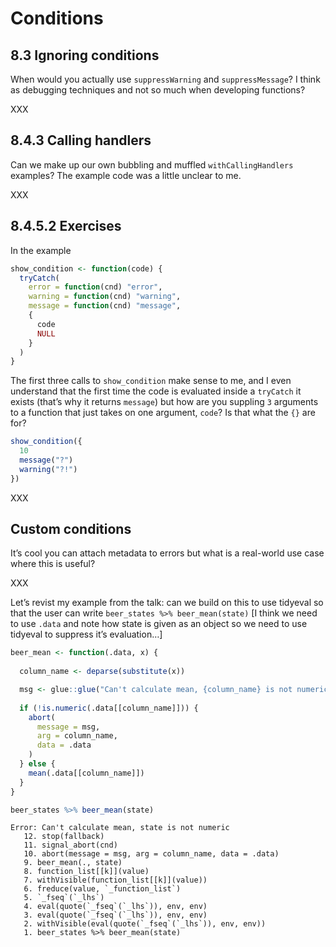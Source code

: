 # Conditions


## 8.3 Ignoring conditions {-}

:::question
When would you actually use `suppressWarning` and `suppressMessage`? I think as debugging techniques and not so much when developing functions?
:::

:::TODO
XXX
:::

## 8.4.3 Calling handlers {-}

:::question
Can we make up our own bubbling and muffled `withCallingHandlers` examples? The example code was a little unclear to me.
:::

:::TODO
XXX
:::

## 8.4.5.2 Exercises {-}

:::question
In the example 

```r
show_condition <- function(code) {
  tryCatch(
    error = function(cnd) "error",
    warning = function(cnd) "warning",
    message = function(cnd) "message",
    {
      code
      NULL
    }
  )
}
```

The first three calls to `show_condition` make sense to me, and I even understand that the first time the code is evaluated inside a `tryCatch` it exists (that's why it returns `message`) but how are you suppling `3` arguments to a function that just takes on one argument, `code`? Is that what the `{}` are for?

```r
show_condition({
  10
  message("?")
  warning("?!")
})
```
:::

:::TODO
XXX
:::

## Custom conditions {-}

:::question
It's cool you can attach metadata to errors but what is a real-world use case where this is useful?
:::

:::TODO
XXX
:::

:::question
Let's revist my example from the talk: can we build on this to use tidyeval so that the user can write `beer_states %>% beer_mean(state)` [I think we need to use `.data` and note how state is given as an object so we need to use tidyeval to suppress it's evaluation...]
:::

```r
beer_mean <- function(.data, x) {
  
  column_name <- deparse(substitute(x))

  msg <- glue::glue("Can't calculate mean, {column_name} is not numeric")
  
  if (!is.numeric(.data[[column_name]])) {
    abort(
      message = msg,
      arg = column_name,
      data = .data
    )
  } else {
    mean(.data[[column_name]])
  }
}

beer_states %>% beer_mean(state)
```

```
Error: Can't calculate mean, state is not numeric
   12. stop(fallback)
   11. signal_abort(cnd)
   10. abort(message = msg, arg = column_name, data = .data)
   9. beer_mean(., state)
   8. function_list[[k]](value)
   7. withVisible(function_list[[k]](value))
   6. freduce(value, `_function_list`)
   5. `_fseq`(`_lhs`)
   4. eval(quote(`_fseq`(`_lhs`)), env, env)
   3. eval(quote(`_fseq`(`_lhs`)), env, env)
   2. withVisible(eval(quote(`_fseq`(`_lhs`)), env, env))
   1. beer_states %>% beer_mean(state)
```

